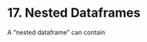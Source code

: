 # <yrChapterNumber>17. </yrChapterNumber> Nested Dataframes

A "nested dataframe" can contain 
<!--
# Create individual columns
names <- c("Alice", "Bob", "Charlie")
ages <- c(25, 30, 35)

# Create a list for hobbies
hobbies <- list(
  c("Reading", "Swimming"),
  c("Cycling", "Cooking"),
  c("Hiking", "Painting")
)

# Combine into a data frame
df <- data.frame(
  Name = names,
  Age = ages,
  stringsAsFactors = FALSE
)

# Add the list as a column
df$Hobbies <- hobbies

# View the resulting data frame
print(df)

# view the Hobbies column
df$Hobbies

df$Hobbies[[1]]
df$Hobbies[[1]][1]


# Be careful






l1 = list(
  list( mgr = "joe",
        players = c("mike", "john", "al"),
        schedule = data.frame(
          day = c("sun","mon","tue"),
          start = c(7,8,9)
        )),
  list( mgr = "sue",
        players = c("mike", "john", "al"),
        schedule = data.frame(
          day = c("sun","mon","tue"),
          start = c(7,8,9)
        )),
  "nothing"
)

df1 = data.frame( x = I(l1),
                  y=c(1,2,3))


df1

df1 = data.frame(id=c(1,2))
df1$x = l1
df1
df1$x
?I







l2 = list(
  I(list( mgr = "joe",
        players = c("mike", "john", "al"),
        schedule = data.frame(
          day = c("sun","mon","tue"),
          start = c(7,8,9)
        ))),
  I(list( mgr = "sue",
        players = c("mike", "john", "al"),
        schedule = data.frame(
          day = c("sun","mon","tue"),
          start = c(7,8,9)
        )))
)

df1 = data.frame( id = c(1,2),
                  players = I(l1))

-->
